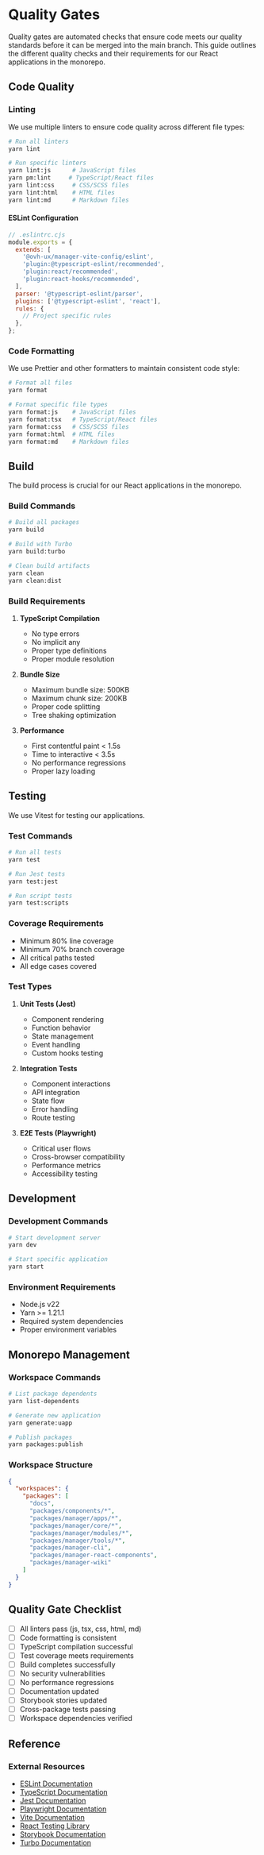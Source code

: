 
<Meta title="Guidelines/Quality Gates" />

# Quality Gates

Quality gates are automated checks that ensure code meets our quality standards before it can be merged into the main branch. This guide outlines the different quality checks and their requirements for our React applications in the monorepo.

## Code Quality

### Linting

We use multiple linters to ensure code quality across different file types:

```bash
# Run all linters
yarn lint

# Run specific linters
yarn lint:js      # JavaScript files
yarn pm:lint     # TypeScript/React files
yarn lint:css     # CSS/SCSS files
yarn lint:html    # HTML files
yarn lint:md      # Markdown files
```

#### ESLint Configuration
```js
// .eslintrc.cjs
module.exports = {
  extends: [
    '@ovh-ux/manager-vite-config/eslint',
    'plugin:@typescript-eslint/recommended',
    'plugin:react/recommended',
    'plugin:react-hooks/recommended',
  ],
  parser: '@typescript-eslint/parser',
  plugins: ['@typescript-eslint', 'react'],
  rules: {
    // Project specific rules
  },
};
```

### Code Formatting

We use Prettier and other formatters to maintain consistent code style:

```bash
# Format all files
yarn format

# Format specific file types
yarn format:js    # JavaScript files
yarn format:tsx   # TypeScript/React files
yarn format:css   # CSS/SCSS files
yarn format:html  # HTML files
yarn format:md    # Markdown files
```

## Build

The build process is crucial for our React applications in the monorepo.

### Build Commands
```bash
# Build all packages
yarn build

# Build with Turbo
yarn build:turbo

# Clean build artifacts
yarn clean
yarn clean:dist
```

### Build Requirements
1. **TypeScript Compilation**
   - No type errors
   - No implicit any
   - Proper type definitions
   - Proper module resolution

2. **Bundle Size**
   - Maximum bundle size: 500KB
   - Maximum chunk size: 200KB
   - Proper code splitting
   - Tree shaking optimization

3. **Performance**
   - First contentful paint < 1.5s
   - Time to interactive < 3.5s
   - No performance regressions
   - Proper lazy loading

## Testing

We use Vitest for testing our applications.

### Test Commands
```bash
# Run all tests
yarn test

# Run Jest tests
yarn test:jest

# Run script tests
yarn test:scripts
```

### Coverage Requirements
- Minimum 80% line coverage
- Minimum 70% branch coverage
- All critical paths tested
- All edge cases covered

### Test Types
1. **Unit Tests (Jest)**
   - Component rendering
   - Function behavior
   - State management
   - Event handling
   - Custom hooks testing

2. **Integration Tests**
   - Component interactions
   - API integration
   - State flow
   - Error handling
   - Route testing

3. **E2E Tests (Playwright)**
   - Critical user flows
   - Cross-browser compatibility
   - Performance metrics
   - Accessibility testing

## Development

### Development Commands
```bash
# Start development server
yarn dev

# Start specific application
yarn start
```

### Environment Requirements
- Node.js v22
- Yarn >= 1.21.1
- Required system dependencies
- Proper environment variables

## Monorepo Management

### Workspace Commands
```bash
# List package dependents
yarn list-dependents

# Generate new application
yarn generate:uapp

# Publish packages
yarn packages:publish
```

### Workspace Structure
```json
{
  "workspaces": {
    "packages": [
      "docs",
      "packages/components/*",
      "packages/manager/apps/*",
      "packages/manager/core/*",
      "packages/manager/modules/*",
      "packages/manager/tools/*",
      "packages/manager-cli",
      "packages/manager-react-components",
      "packages/manager-wiki"
    ]
  }
}
```

## Quality Gate Checklist

- [ ] All linters pass (js, tsx, css, html, md)
- [ ] Code formatting is consistent
- [ ] TypeScript compilation successful
- [ ] Test coverage meets requirements
- [ ] Build completes successfully
- [ ] No security vulnerabilities
- [ ] No performance regressions
- [ ] Documentation updated
- [ ] Storybook stories updated
- [ ] Cross-package tests passing
- [ ] Workspace dependencies verified

## Reference

### External Resources
- [ESLint Documentation](https://eslint.org/docs/latest/)
- [TypeScript Documentation](https://www.typescriptlang.org/docs/)
- [Jest Documentation](https://jestjs.io/docs/getting-started)
- [Playwright Documentation](https://playwright.dev/docs/intro)
- [Vite Documentation](https://vitejs.dev/guide/)
- [React Testing Library](https://testing-library.com/docs/react-testing-library/intro/)
- [Storybook Documentation](https://storybook.js.org/docs/react/get-started/introduction)
- [Turbo Documentation](https://turbo.build/repo/docs)
